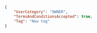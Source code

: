 ```json REST - Owner
{
    "UserCategory": "OWNER",
    "TermsAndConditionsAccepted": true,
    "Tag": "New tag"
}
```